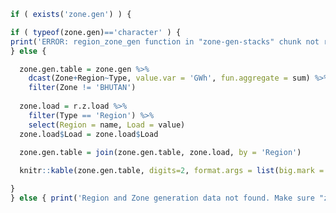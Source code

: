 
```r

if ( exists('zone.gen') ) {

if ( typeof(zone.gen)=='character' ) { 
print('ERROR: region_zone_gen function in "zone-gen-stacks" chunk not returning correct results.')
} else {

  zone.gen.table = zone.gen %>%
    dcast(Zone+Region~Type, value.var = 'GWh', fun.aggregate = sum) %>%
    filter(Zone != 'BHUTAN')
  
  zone.load = r.z.load %>%
    filter(Type == 'Region') %>%
    select(Region = name, Load = value)
  zone.load$Load = zone.load$Load

  zone.gen.table = join(zone.gen.table, zone.load, by = 'Region')
  
  knitr::kable(zone.gen.table, digits=2, format.args = list(big.mark = ','))

}
} else { print('Region and Zone generation data not found. Make sure "zone-gen-stacks" chunk is running.')  }
```

